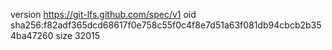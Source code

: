 version https://git-lfs.github.com/spec/v1
oid sha256:f82adf365dcd68617f0e758c55f0c4f8e7d51a63f081db94cbcb2b354ba47260
size 32015

